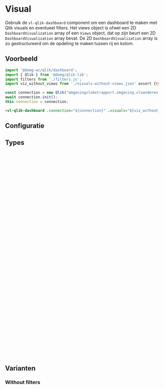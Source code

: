 
# Visual

<VluxMetaData id="qlik-qlik-dashboard" />

Gebruik de <code>vl-qlik-dashboard</code> component om een dashboard te maken met Qlik visuals en eventueel filters.
Het views object is ofwel een 2D `DashboardVisualization` array of een `Views` object, dat op zijn beurt een 2D
`DashboardVisualization` array bevat. De 2D `DashboardVisualization` array is zo gestructureerd om de opdeling te
maken tussen rij en kolom.


## Voorbeeld

```js
import '@domg-wc/qlik/dashboard';
import { Qlik } from '@domg/qlik-lib';
import filters from './filters.js';
import viz_without_views from './visuals-without-views.json' assert {type: 'json'}

const connection = new Qlik("omgevingsloketrapport.omgeving.vlaanderen.be", "594c04b6-f319-4cb9-962c-24b0f7aa6f5e");
await connection.init();
this.connection = connection;

```

```html
<vl-qlik-dashboard .connection="${connection}" .visuals="${viz_without_views}" .filters="${filters}"></vl-qlik-dashboard>
```

<Canvas of={VlQlikDashboardStories.QlikDashboardWithFilters} />


## Configuratie

<ArgTypes of={VlQlikDashboardStories.QlikDashboardWithFilters} />


## Types

```ts
export type Filter = {
    id: string,
    filter: FilterObj
}

type FilterObj = {
    name: string,
    fieldQualifier: string,
    field: string,
    nrOfValues: number
}

export type DashboardVisualization = {
    type: string,
    id: string,
    height: string,
    width?: string,
    label: string,
    "align-label"?: string,
    "align-visual"?: string,
    colSize?: number,
    properties?: object,
    options?: object
}

export type InfoblockVisualization = {
    title: string,
    icon: string,
    type: string,
    id: string,
    height: string,
    width?: string,
    align: string,
    colSize?: number,
    properties?: object
    visuals?: InfoblockVisualization[][]
}

export type Views = {
    [key: string]: {
        order: number
        label: string,
        visualisations: DashboardVisualization[][]
    },
}
```


## Varianten

### Without filters

```js
import '@domg-wc/qlik/dashboard';
import { Qlik } from '@domg/qlik-lib';
import viz_without_views from './visuals-without-views.json' assert {type: 'json'}

const connection = new Qlik("omgevingsloketrapport.omgeving.vlaanderen.be", "594c04b6-f319-4cb9-962c-24b0f7aa6f5e");
await connection.init();
this.connection = connection;

```

```html
<vl-qlik-dashboard .connection=${connection} .visuals="${viz_without_views}"></vl-qlik-dashboard>
```

<Canvas of={VlQlikDashboardStories.QlikDashboardWithoutFilters} />
